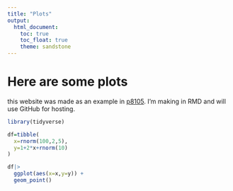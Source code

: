 ```yaml
---
title: "Plots"
output: 
  html_document:
    toc: true
    toc_float: true
    theme: sandstone
---
```


# Here are some plots

this website was made as an example in [p8105](https://p8105.com). I'm making in RMD and will use GitHub for hosting.

```r
library(tidyverse)

df=tibble(
  x=rnorm(100,2,5),
  y=1+2*x+rnorm(10)
)

df|>
  ggplot(aes(x=x,y=y)) +
  geom_point()
```


